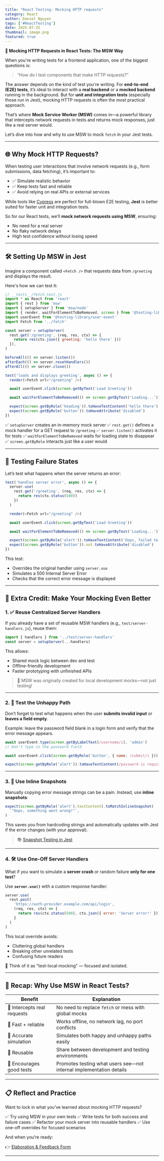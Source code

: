 ```yaml
---
title: "React Testing: Mocking HTTP requests"
category: React
author: Daniel Nguyen
tags: ['#ReactTesting']
date: 2025-07-25
thumbnail: image.png
featured: true
---
```


**🧪 Mocking HTTP Requests in React Tests: The MSW Way**

When you're writing tests for a frontend application, one of the biggest questions is:

> “How do I test components that make HTTP requests?”

The answer depends on the kind of test you're writing. For **end-to-end (E2E) tests**, it’s ideal to interact with a **real backend** or a **mocked backend** running in the background. But for **unit and integration tests** (especially those run in Jest), mocking HTTP requests is often the most practical approach.

That’s where **Mock Service Worker (MSW)** comes in—a powerful library that intercepts network requests in tests and returns mock responses, just like a real server would.

Let’s dive into how and why to use MSW to mock `fetch` in your Jest tests.

---

## 🌐 Why Mock HTTP Requests?

When testing user interactions that involve network requests (e.g., form submissions, data fetching), it’s important to:

* ✅ Simulate realistic behavior
* ✅ Keep tests fast and reliable
* ✅ Avoid relying on real APIs or external services

While tools like [Cypress](https://cypress.io) are perfect for full-blown E2E testing, **Jest** is better suited for faster unit and integration tests.

So for our React tests, we’ll **mock network requests using MSW**, ensuring:

* No need for a real server
* No flaky network delays
* High test confidence without losing speed

---

## 🛠️ Setting Up MSW in Jest

Imagine a component called `<Fetch />` that requests data from `/greeting` and displays the result.

Here's how we can test it:

```js
// __tests__/fetch.test.js
import * as React from 'react'
import { rest } from 'msw'
import { setupServer } from 'msw/node'
import { render, waitForElementToBeRemoved, screen } from '@testing-library/react'
import userEvent from '@testing-library/user-event'
import Fetch from '../fetch'

const server = setupServer(
  rest.get('/greeting', (req, res, ctx) => {
    return res(ctx.json({ greeting: 'hello there' }))
  }),
)

beforeAll(() => server.listen())
afterEach(() => server.resetHandlers())
afterAll(() => server.close())

test('loads and displays greeting', async () => {
  render(<Fetch url="/greeting" />)

  await userEvent.click(screen.getByText('Load Greeting'))

  await waitForElementToBeRemoved(() => screen.getByText('Loading...'))

  expect(screen.getByRole('heading')).toHaveTextContent('hello there')
  expect(screen.getByRole('button')).toHaveAttribute('disabled')
})
```

✅ `setupServer` creates an in-memory mock server
✅ `rest.get()` defines a mock handler for a GET request to `/greeting`
✅ `server.listen()` activates it for tests
✅ `waitForElementToBeRemoved` waits for loading state to disappear
✅ `screen.getByRole` interacts just like a user would

---

## 😬 Testing Failure States

Let’s test what happens when the server returns an error:

```js
test('handles server error', async () => {
  server.use(
    rest.get('/greeting', (req, res, ctx) => {
      return res(ctx.status(500))
    })
  )

  render(<Fetch url="/greeting" />)

  await userEvent.click(screen.getByText('Load Greeting'))

  await waitForElementToBeRemoved(() => screen.getByText('Loading...'))

  expect(screen.getByRole('alert')).toHaveTextContent('Oops, failed to fetch!')
  expect(screen.getByRole('button')).not.toHaveAttribute('disabled')
})
```

This test:

* Overrides the original handler using `server.use`
* Simulates a 500 Internal Server Error
* Checks that the correct error message is displayed

---

## 💯 Extra Credit: Make Your Mocking Even Better

### 1. ✅ Reuse Centralized Server Handlers

If you already have a set of reusable MSW handlers (e.g., `test/server-handlers.js`), reuse them:

```js
import { handlers } from '../test/server-handlers'
const server = setupServer(...handlers)
```

This allows:

* Shared mock logic between dev and test
* Offline-friendly development
* Faster prototyping with unfinished APIs

> 📘 MSW was originally created for local development mocks—not just testing!

---

### 2. 🚨 Test the Unhappy Path

Don’t forget to test what happens when the user **submits invalid input** or **leaves a field empty**.

Example: leave the password field blank in a login form and verify that the error message appears.

```js
await userEvent.type(screen.getByLabelText(/username/i), 'admin')
// Don't type in the password field

await userEvent.click(screen.getByRole('button', { name: /submit/i }))

expect(screen.getByRole('alert')).toHaveTextContent(/password is required/i)
```

---

### 3. 🧪 Use Inline Snapshots

Manually copying error message strings can be a pain. Instead, use **inline snapshots**:

```js
expect(screen.getByRole('alert').textContent).toMatchInlineSnapshot(
  `"Oops, something went wrong!"`,
)
```

This saves you from hardcoding strings and automatically updates with Jest if the error changes (with your approval).

> 📚 [Snapshot Testing in Jest](https://jestjs.io/docs/snapshot-testing)

---

### 4. 🛠 Use One-Off Server Handlers

What if you want to simulate a **server crash** or random failure **only for one test**?

Use **`server.use()`** with a custom response handler:

```js
server.use(
  rest.post(
    'https://auth-provider.example.com/api/login',
    (req, res, ctx) => {
      return res(ctx.status(500), ctx.json({ error: 'Server error!' }))
    }
  )
)
```

This local override avoids:

* Cluttering global handlers
* Breaking other unrelated tests
* Confusing future readers

🧠 Think of it as "test-local mocking" — focused and isolated.

---

## 🧼 Recap: Why Use MSW in React Tests?

| Benefit                     | Explanation                                                         |
| --------------------------- | ------------------------------------------------------------------- |
| 🎯 Intercepts real requests | No need to replace `fetch` or mess with global mocks                |
| 🚀 Fast + reliable          | Works offline, no network lag, no port conflicts                    |
| 🧪 Accurate simulation      | Simulates both happy and unhappy paths easily                       |
| 🤝 Reusable                 | Share between development and testing environments                  |
| 🧠 Encourages good tests    | Promotes testing what users see—not internal implementation details |

---

## 📋 Reflect and Practice

Want to lock in what you’ve learned about mocking HTTP requests?

✅ Try using MSW in your own tests
✅ Write tests for both success and failure cases
✅ Refactor your mock server into reusable handlers
✅ Use one-off overrides for focused scenarios

And when you’re ready:

👉 [Elaboration & Feedback Form](https://ws.kcd.im/?ws=Testing%20React%20Applications%20%F0%9F%A7%90&e=05%3A%20mocking%20HTTP%20requests&em=)

---